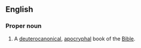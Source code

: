 {{book of the Bible|Bel and the Dragon}}
==English==

===Proper noun===
{{en-proper noun}}
# {{context|biblical|lang=en}} A [[deuterocanonical]], [[apocrypha]]l book of the [[Bible]].